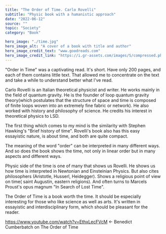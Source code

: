 ---
title: "The Order of Time. Carlo Rovelli"
subtitle: "Physic book with a humanistic approach"
date: "2022-06-12"
source: ""
topic: "Society"
category: "Book" 

hero_image: "./time.jpg"
hero_image_alt: "A cover of a book with title and author"
hero_image_credit_text: "www.goodreads.com"
hero_image_credit_link: "https://i.gr-assets.com/images/S/compressed.photo.goodreads.com/books/1608837140l/38714658._SX318_.jpg"
---



"Order in Time" was a captivating read. It's short. Have only 200 pages, and each of them contains little text. That allowed me to concentrate on the text and take a while to understand better what I've read.

Carlo Rovelli is an Italian theoretical physicist and writer. He works mainly in the field of quantum gravity. He is the founder of loop quantum gravity theory(which postulates that the structure of space and time is composed of finite loops woven into an extremely fine fabric or network). He also worked with history and philosophy of science. He credits his interest in theoretical physics to LSD.

The first thing which comes to my mind is the similarity with Stephen Hawking's "Brief history of time". Rovelli's book also has this easy essayistic nature, is about time, and both are quite compact. 

The meaning of the word "order" can be interpreted in many different ways. And so does the book shows the time, not only in linear order but in many aspects and different ways. 

Physic side of the time is one of many that shows us Rovelli. He shows us how time is interpreted in Newtonian and Einsteinian Physics. But also cites philosophers (Aristotle, Husserl, Heidegger). Shows a religious point of view on time( saint Augustin, eastern religions). And often turns to Marcels Proust's opus magnum "In Search of Lost Time".

The Order of Time is a book worth the time. It should be especially interesting for those who like science as well as arts. It's written in essayistic and interdisciplinary form, which should be pleasant for the reader. 

https://www.youtube.com/watch?v=EthxLecFVcM <- Benedict Cumberbatch on The Order of Time